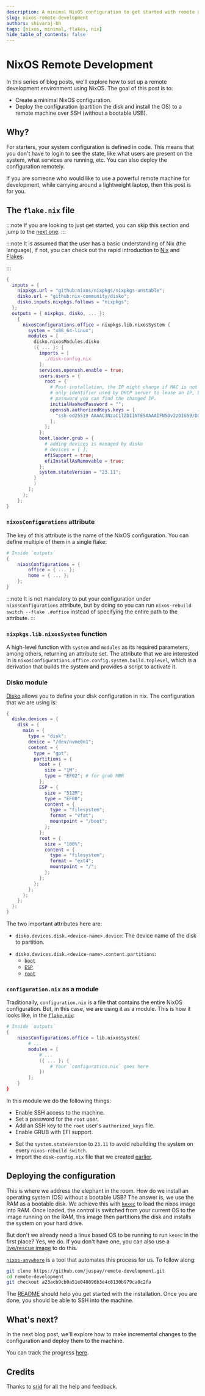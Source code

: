 ```yaml
---
description: A minimal NixOS configuration to get started with remote development.
slug: nixos-remote-development
authors: shivaraj-bh
tags: [nixos, minimal, flakes, nix]
hide_table_of_contents: false
---
```


# NixOS Remote Development

In this series of blog posts, we'll explore how to set up a remote development environment using NixOS. The goal of this post is to:
- Create a minimal NixOS configuration.
- Deploy the configuration (partition the disk and install the OS) to a remote machine over SSH (without a bootable USB).

## Why?

For starters, your system configuration is defined in code. This means that you don't have to login to see the state, like what users are present on the system, what services are running, etc. You can also deploy the configuration remotely.

If you are someone who would like to use a powerful remote machine for development, while carrying around a lightweight laptop, then this post is for you.

## The `flake.nix` file

:::note
If you are looking to just get started, you can skip this section and jump to the [next one](#deploying-the-configuration).
:::

:::note
It is assumed that the user has a basic understanding of Nix (the language), if not, you can check out the rapid introduction to [Nix] and [Flakes].

[Nix]: /nix-rapid
[Flakes]: /nix-rapid#flakes
:::

```nix title="flake.nix"
{
  inputs = {
    nixpkgs.url = "github:nixos/nixpkgs/nixpkgs-unstable";
    disko.url = "github:nix-community/disko";
    disko.inputs.nixpkgs.follows = "nixpkgs";
  };
  outputs = { nixpkgs, disko, ... }:
    {
      nixosConfigurations.office = nixpkgs.lib.nixosSystem {
        system = "x86_64-linux";
        modules = [
          disko.nixosModules.disko
          ({ ... }: {
            imports = [
              ./disk-config.nix
            ];
            services.openssh.enable = true;
            users.users = {
              root = {
                # Post-installation, the IP might change if MAC is not the
                # only identifier used by DHCP server to lease an IP, by setting a
                # password you can find the changed IP.
                initialHashedPassword = "";
                openssh.authorizedKeys.keys = [
                  "ssh-ed25519 AAAAC3NzaC1lZDI1NTE5AAAAIFN5Ov2zDIG59/DaYKjT0sMWIY15er1DZCT9SIak07vK"
                ];
              };
            };
            boot.loader.grub = {
              # adding devices is managed by disko
              # devices = [ ];
              efiSupport = true;
              efiInstallAsRemovable = true;
            };
            system.stateVersion = "23.11";
          }
          )
        ];
      };
    };
}
```

### `nixosConfigurations` attribute

The key of this attribute is the name of the NixOS configuration. You can define multiple of them in a single flake:
```nix
# Inside `outputs`
{
    nixosConfigurations = {
        office = { ... };
        home = { ... };
    };
}
```

:::note
It is not mandatory to put your configuration under `nixosConfigurations` attribute, but by doing so you can run `nixos-rebuild switch --flake .#office` instead of specifying the entire path to the attribute.
:::

### `nixpkgs.lib.nixosSystem` function

A high-level function with `system` and `modules` as its required parameters, among others, returning an attribute set. The attribute that we are interested in is `nixosConfigurations.office.config.system.build.toplevel`, which is a derivation that builds the system and provides a script to activate it.

### Disko module

[Disko](https://github.com/nix-community/disko) allows you to define your disk configuration in nix. The configuration that we are using is:
```nix title="disk-config.nix"
{
  disko.devices = {
    disk = {
      main = {
        type = "disk";
        device = "/dev/nvme0n1";
        content = {
          type = "gpt";
          partitions = {
            boot = {
              size = "1M";
              type = "EF02"; # for grub MBR
            };
            ESP = {
              size = "512M";
              type = "EF00";
              content = {
                type = "filesystem";
                format = "vfat";
                mountpoint = "/boot";
              };
            };
            root = {
              size = "100%";
              content = {
                type = "filesystem";
                format = "ext4";
                mountpoint = "/";
              };
            };
          };
        };
      };
    };
  };
}
```

The two important attributes here are:
- `disko.devices.disk.<device-name>.device`: The device name of the disk to partition.
<!-- Is the boot partition necessary? -->
- `disko.devices.disk.<device-name>.content.partitions`:
    - [`boot`](https://en.wikipedia.org/wiki/BIOS_boot_partition)
    - [`ESP`](https://en.wikipedia.org/wiki/EFI_system_partition)
    - [`root`](https://en.wikipedia.org/wiki/Root_directory)

### `configuration.nix` as a module

Traditionally, `configuration.nix` is a file that contains the entire NixOS configuration. But, in this case, we are using it as a module. This is how it looks like, in the [`flake.nix`](#the-flake.nix-file):
```nix
# Inside `outputs`
{
    nixosConfigurations.office = lib.nixosSystem{
        # ...
        modules = [
            # ...
            ({ ... }: {
                # Your `configuration.nix` goes here
            })
        ];
    }
}
```

In this module we do the following things:
- Enable SSH access to the machine.
- Set a password for the `root` user.
- Add an SSH key to the `root` user's `authorized_keys` file.
- Enable GRUB with EFI support.
<!-- Verify the point below -->
- Set the `system.stateVersion` to `23.11` to avoid rebuilding the system on every `nixos-rebuild switch`.
- Import the `disk-config.nix` file that we created [earlier](#disko-module).

## Deploying the configuration

This is where we address the elephant in the room. How do we install an operating system (OS) without a bootable USB? The answer is, we use the RAM as a bootable disk. We achieve this with [`kexec`](https://en.wikipedia.org/wiki/Kexec) to load the nixos image into RAM. Once loaded, the control is switched from your current OS to the image running on the RAM, this image then partitions the disk and installs the system on your hard drive.

But don't we already need a linux based OS to be running to run `kexec` in the first place? Yes, we do. If you don't have one, you can also use a [live/rescue image](https://en.wikipedia.org/wiki/Live_USB) to do this.

[`nixos-anywhere`](https://github.com/nix-community/nixos-anywhere) is a tool that automates this process for us. To follow along:
```sh
git clone https://github.com/juspay/remote-development.git
cd remote-development
git checkout a23acb9cb0a51e048096b3e4c8130b979ca0c2fa
```

The [README](https://github.com/juspay/remote-development/blob/a23acb9cb0a51e048096b3e4c8130b979ca0c2fa/README.md) should help you get started with the installation. Once you are done, you should be able to SSH into the machine.

## What's next?

In the next blog post, we'll explore how to make incremental changes to the configuration and deploy them to the machine.

You can track the progress [here](https://github.com/juspay/remote-development/issues/2).

## Credits

Thanks to [srid](https://srid.ca/) for all the help and feedback.
